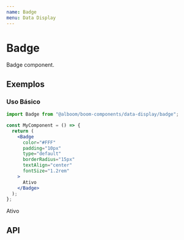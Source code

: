 ```yaml
---
name: Badge
menu: Data Display
---
```




# Badge

Badge component.

## Exemplos

### Uso Básico

```jsx
import Badge from "@alboom/boom-components/data-display/badge";

const MyComponent = () => {
  return (
    <Badge
      color="#FFF"
      padding="10px"
      type="default"
      borderRadius="15px"
      textAlign="center"
      fontSize="1.2rem"
    >
      Ativo
    </Badge>
  );
};
```

<Playground>
  <Badge
    color="#FFF"
    padding="10px"
    type="default"
    borderRadius="15px"
    textAlign="center"
    fontSize="1.2rem"
  >
    Ativo
  </Badge>
</Playground>

## API

<Props of={Badge} />
